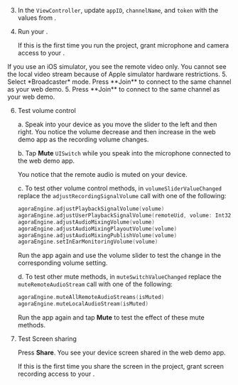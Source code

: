 

3. In the `ViewController`, update `appID`, `channelName`, and `token` with the values from <Vg k="CONSOLE" />.

4. Run your <Vpl k="CLIENT" />.

    If this is the first time you run the project, grant microphone and camera access to your <Vpl k="CLIENT" />.
<PlatformWrapper platform="ios">
    If you use an iOS simulator, you see the remote video only. You cannot see the local video stream because of <Link target="_blank" to="https://help.apple.com/simulator/mac/current/#/devb0244142d">Apple simulator hardware restrictions</Link>.
</PlatformWrapper>

<ProductWrapper product="interactive-live-streaming">
5. Select *Broadcaster* mode. Press **Join** to connect to the same channel as your web demo.
</ProductWrapper>

<ProductWrapper product="video-calling">
5. Press **Join** to connect to the same channel as your web demo.
</ProductWrapper>

6. Test volume control

    a. Speak into your device as you move the slider to the left and then right. You notice the volume decrease and then increase in the web demo app as the recording volume changes.

    b. Tap **Mute** `UISwitch` while you speak into the microphone connected to the web demo app.

    You notice that the remote audio is muted on your device.

    c. To test other volume control methods, in `volumeSliderValueChanged` replace the `adjustRecordingSignalVolume` call with one of the following:

    ```swift
    agoraEngine.adjustPlaybackSignalVolume(volume)
    agoraEngine.adjustUserPlaybackSignalVolume(remoteUid, volume: Int32(volume))
    agoraEngine.adjustAudioMixingVolume(volume)
    agoraEngine.adjustAudioMixingPlayoutVolume(volume)
    agoraEngine.adjustAudioMixingPublishVolume(volume)
    agoraEngine.setInEarMonitoringVolume(volume)
    ```
    Run the app again and use the volume slider to test the change in the corresponding volume setting.

    d. To test other mute methods, in `muteSwitchValueChanged` replace the `muteRemoteAudioStream` call with one of the following:

    ```swift
    agoraEngine.muteAllRemoteAudioStreams(isMuted)
    agoraEngine.muteLocalAudioStream(isMuted)
    ```

    Run the app again and tap **Mute** to test the effect of these mute methods.

7. Test Screen sharing

    Press **Share**. You see your device screen shared in the web demo app.

    If this is the first time you share the screen in the project, grant screen recording access to your <Vpl k="CLIENT" />.
